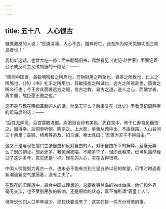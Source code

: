 ```yaml
---
---
---
```

title: 五十八　人心很古
---



慷慨激昂的人说：“世道浇漓，人心不古，国粹将亡，此吾所为仰天扼腕切齿三叹息者也！”

我初听这话，也曾大吃一惊；后来翻翻旧书，偶然看见《史记·赵世家》里面记着公子成反对主父改胡服的一段话：——

“臣闻中国者，盖聪明徇智之所居也，万物财用之所聚也，贤圣之所教也，仁义之所施也，《诗》《书》礼乐之所用也，异敏技能之所试也，远方之所观赴也，蛮夷之所义行也；今王舍此而袭远方之服，变古之教，易古之道，逆人之心，而怫学者，离中国，故臣愿王图之也。”

这不是与现在阻抑革新的人的话，丝毫无异么？后来又在《北史》里看见记周静帝的司马后的话：——

“后性尤妒忌，后宫莫敢进御。尉迟迥女孙有美色，先在宫中，帝于仁寿宫见而悦之，因得幸。后伺帝听朝，阴杀之。上大怒，单骑从苑中出，不由径路，入山谷间三十余里；高颎、杨素等追及，扣马谏，帝太息曰：‘吾贵为天子不得自由。’”

这又不是与现在信口主张自由和反对自由的人，对于自由所下的解释，丝毫无异么？别的例证，想必还多，我见闻狭隘，不能多举了。但即此看来，已可见虽然经过了这许多年，意见还是一样。现在的人心，实在古得很呢。

中国人倘能努力再古一点，也未必不能有古到三皇五帝以前的希望，可惜时时遇着新潮流新空气激荡着，没有工夫了。

在现存的旧民族中，最合中国式理想的，总要推锡兰岛的Vedda族。他们和外界毫无交涉，也不受别民族的影响，还是原始的状态，真不愧所谓“羲皇上人”。

但听说他们人口年年减少，现在快要没有了：这实在是一件万分可惜的事。